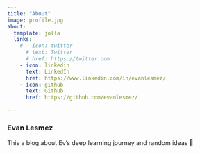 ```yaml
---
title: "About"
image: profile.jpg
about:
  template: jolla
  links:
    # - icon: twitter
      # text: Twitter
      # href: https://twitter.com
    - icon: linkedin
      text: LinkedIn
      href: https://www.linkedin.com/in/evanlesmez/
    - icon: github
      text: Github
      href: https://github.com/evanlesmez/

---
```

### Evan Lesmez
This a blog about Ev's deep learning journey and random ideas 🐒
